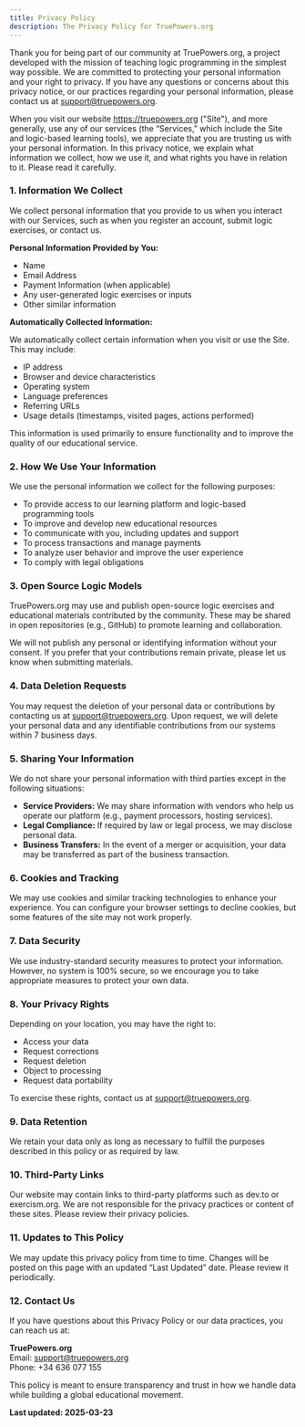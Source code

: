 ```yaml
---
title: Privacy Policy
description: The Privacy Policy for TruePowers.org
---
```


Thank you for being part of our community at TruePowers.org, a project developed with the mission of teaching logic programming in the simplest way possible. We are committed to protecting your personal information and your right to privacy. If you have any questions or concerns about this privacy notice, or our practices regarding your personal information, please contact us at support@truepowers.org.

When you visit our website https://truepowers.org ("Site"), and more generally, use any of our services (the “Services,” which include the Site and logic-based learning tools), we appreciate that you are trusting us with your personal information. In this privacy notice, we explain what information we collect, how we use it, and what rights you have in relation to it. Please read it carefully.

### 1. Information We Collect

We collect personal information that you provide to us when you interact with our Services, such as when you register an account, submit logic exercises, or contact us.

**Personal Information Provided by You:**
- Name
- Email Address
- Payment Information (when applicable)
- Any user-generated logic exercises or inputs
- Other similar information

**Automatically Collected Information:**

We automatically collect certain information when you visit or use the Site. This may include:
- IP address
- Browser and device characteristics
- Operating system
- Language preferences
- Referring URLs
- Usage details (timestamps, visited pages, actions performed)

This information is used primarily to ensure functionality and to improve the quality of our educational service.

### 2. How We Use Your Information

We use the personal information we collect for the following purposes:
- To provide access to our learning platform and logic-based programming tools
- To improve and develop new educational resources
- To communicate with you, including updates and support
- To process transactions and manage payments
- To analyze user behavior and improve the user experience
- To comply with legal obligations

### 3. Open Source Logic Models

TruePowers.org may use and publish open-source logic exercises and educational materials contributed by the community. These may be shared in open repositories (e.g., GitHub) to promote learning and collaboration.

We will not publish any personal or identifying information without your consent. If you prefer that your contributions remain private, please let us know when submitting materials.

### 4. Data Deletion Requests

You may request the deletion of your personal data or contributions by contacting us at support@truepowers.org. Upon request, we will delete your personal data and any identifiable contributions from our systems within 7 business days.

### 5. Sharing Your Information

We do not share your personal information with third parties except in the following situations:
- **Service Providers:** We may share information with vendors who help us operate our platform (e.g., payment processors, hosting services).
- **Legal Compliance:** If required by law or legal process, we may disclose personal data.
- **Business Transfers:** In the event of a merger or acquisition, your data may be transferred as part of the business transaction.

### 6. Cookies and Tracking

We may use cookies and similar tracking technologies to enhance your experience. You can configure your browser settings to decline cookies, but some features of the site may not work properly.

### 7. Data Security

We use industry-standard security measures to protect your information. However, no system is 100% secure, so we encourage you to take appropriate measures to protect your own data.

### 8. Your Privacy Rights

Depending on your location, you may have the right to:
- Access your data
- Request corrections
- Request deletion
- Object to processing
- Request data portability

To exercise these rights, contact us at support@truepowers.org.

### 9. Data Retention

We retain your data only as long as necessary to fulfill the purposes described in this policy or as required by law.

### 10. Third-Party Links

Our website may contain links to third-party platforms such as dev.to or exercism.org. We are not responsible for the privacy practices or content of these sites. Please review their privacy policies.

### 11. Updates to This Policy

We may update this privacy policy from time to time. Changes will be posted on this page with an updated “Last Updated” date. Please review it periodically.

### 12. Contact Us

If you have questions about this Privacy Policy or our data practices, you can reach us at:

**TruePowers.org**  
Email: support@truepowers.org  
Phone: +34 636 077 155  

This policy is meant to ensure transparency and trust in how we handle data while building a global educational movement.

**Last updated: 2025-03-23**

